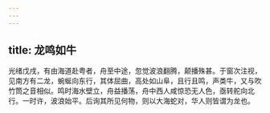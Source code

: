```yaml
---
---
---
```

title: 龙鸣如牛
---



光绪戊戌，有由海道赴粤者，舟至中途，忽觉波浪翻腾，颠播殊甚。于窗次注视，见南方有二龙，蜿蜒向东行，其体屈曲，高处如山阜，且行且鸣，声类牛，又与吹竹筒之音相似。鸣时海水壁立，舟益播荡，舟中西人咸惊恐无人色，亟转舵向北行。一时许，波浪始平。后询其所见何物，则以大海蛇对，华人则皆谓为龙也。